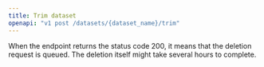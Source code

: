 ```yaml
---
title: Trim dataset
openapi: "v1 post /datasets/{dataset_name}/trim"
---
```


<Note>
When the endpoint returns the status code 200, it means that the deletion request is queued. The deletion itself might take several hours to complete.
</Note>